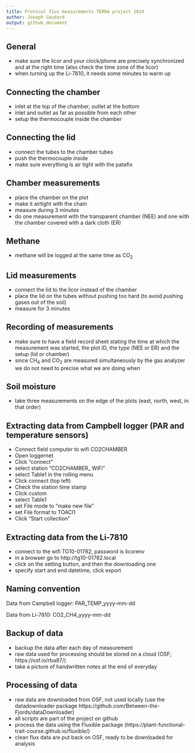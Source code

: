```yaml
---
title: Protocol flux measurements TERRA project 2024
author: Joseph Gaudard
output: github_document
---
```


## General

- make sure the licor and your clock/phone are precisely synchronized and at the right time (also check the time zone of the licor)
- when turning up the Li-7810, it needs some minutes to warm up

## Connecting the chamber

- inlet at the top of the chamber, outlet at the bottom
- inlet and outlet as far as possible from each other
- setup the thermocouple inside the chamber

## Connecting the lid

- connect the tubes to the chamber tubes
- push the thermocouple inside
- make sure everything is air tight with the patafix


## Chamber measurements

- place the chamber on the plot
- make it airtight with the chain
- measure during 3 minutes
- do one measurement with the transparent chamber (NEE) and one with the chamber covered with a dark cloth (ER)


## Methane

- methane will be logged at the same time as CO~2~

## Lid measurements

- connect the lid to the licor instead of the chamber
- place the lid on the tubes without pushing too hard (to avoid pushing gases out of the soil)
- measure for 3 minutes

## Recording of measurements

- make sure to have a field record sheet stating the time at which the measurement was started, the plot ID, the type (NEE or ER) and the setup (lid or chamber)
- since CH~4~ and CO~2~ are measured simultaneously by the gas analyzer we do not need to precise what we are doing when

## Soil moisture

- take three measurements on the edge of the plots (east, north, west, in that order)


## Extracting data from Campbell logger (PAR and temperature sensors)

- Connect field computer to wifi CO2CHAMBER
- Open loggernet
- Click "connect"
- select station "CO2CHAMBER_ WiFi"
- select Table1 in the rolling menu 
- Click connect (top left)
- Check the station time stamp
- Click custom
- select Table1
- set File mode to "make new file"
- set File format to TOACI1
- Click "Start collection"


## Extracting data from the Li-7810

- connect to the wifi TG10-01782, password is licorenv
- in a browser go to http://tg10-01782.local
- click on the setting button, and then the downloading one
- specify start and end datetime, click export

## Naming convention

Data from Campbell logger: PAR_TEMP_yyyy-mm-dd 

Data from Li-7810: CO2_CH4_yyyy-mm-dd

## Backup of data

- backup the data after each day of measurement 
<!-- - in case there is something weird in that last file, you can check the previous ones to see if it is better (corrupt/lost data)  -->
- raw data used for processing should be stored on a cloud (OSF; https://osf.io/rba87/)
- take a picture of handwritten notes at the end of everyday

## Processing of data

- raw data are downloaded from OSF, not used locally (use the datadownloader package https://github.com/Between-the-Fjords/dataDownloader)
- all scripts are part of the project on github
- process the data using the Fluxible package (https://plant-functional-trait-course.github.io/fluxible/)
- clean flux data are put back on OSF, ready to be downloaded for analysis

